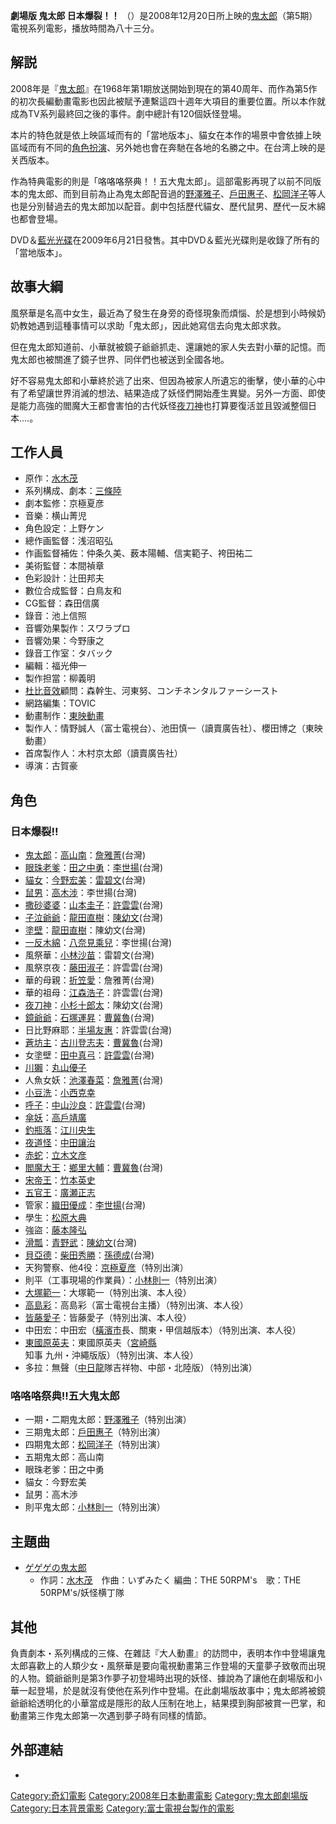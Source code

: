 {{Infobox Film
| name =  鬼太郎 日本爆裂！！
| original_name = {{lang|ja|げきじょうばん げげげのきたろう ニッポンバクレツ}}
| image = 
| image_size = 
| caption = 
| producer = 
| writer = 
| starring = 
| released = {{flagicon|Japan}} 2008年12月20日
| director =  
| distributor = 
| language = 
| country = 
| runtime = 
| music = 
| cinematography = 
| editing = 
| narrator = 
| awards = 
| budget = 
| gross = 
| preceded_by = 
| followed_by = 
| website = 
| amg_id = 
| imdb_id = 
}}
'''劇場版 鬼太郎 日本爆裂！！''' （{{lang|ja|げきじょうばん げげげのきたろう ニッポンバクレツ}}）是2008年12月20日所上映的[[鬼太郎|鬼太郎]]（第5期）電視系列電影，播放時間為八十三分。

== 解説 ==
2008年是『[[鬼太郎|鬼太郎]]』在1968年第1期放送開始到現在的第40周年、而作為第5作的初次長編動畫電影也因此被賦予連繫這四十週年大項目的重要位置。所以本作就成為TV系列最終回之後的事件。劇中總計有120個妖怪登場。

本片的特色就是依上映區域而有的「當地版本」、貓女在本作的場景中會依據上映區域而有不同的[[角色扮演|角色扮演]]、另外她也會在奔馳在各地的名勝之中。在台湾上映的是关西版本。

作為特典電影的則是「咯咯咯祭典！！五大鬼太郎」。這部電影再現了以前不同版本的鬼太郎、而到目前為止為鬼太郎配音過的[[野澤雅子|野澤雅子]]、[[戶田惠子|戶田惠子]]、[[松岡洋子|松岡洋子]]等人也是分別替過去的鬼太郎加以配音。劇中包括歷代貓女、歷代鼠男、歷代一反木綿也都會登場。

DVD＆[[藍光光碟|藍光光碟]]在2009年6月21日發售。其中DVD＆藍光光碟則是收錄了所有的「當地版本」。

== 故事大綱 ==
風祭華是名高中女生，最近為了發生在身旁的奇怪現象而煩惱、於是想到小時候奶奶教她遇到這種事情可以求助「鬼太郎」，因此她寫信去向鬼太郎求救。

但在鬼太郎知道前、小華就被鏡子爺爺抓走、還讓她的家人失去對小華的記憶。而鬼太郎也被關進了鏡子世界、同伴們也被送到全國各地。

好不容易鬼太郎和小華終於逃了出來、但因為被家人所遺忘的衝擊，使小華的心中有了希望讓世界消滅的想法、結果造成了妖怪們開始產生異變。另外一方面、即使是能力高強的閻魔大王都會害怕的古代妖怪[[夜刀神|夜刀神]]也打算要復活並且毀滅整個日本....。

== 工作人員 ==
* 原作：[[水木茂|水木茂]]
* 系列構成、劇本：[[三條陸|三條陸]]
* 劇本監修：京極夏彦
* 音樂：横山菁児
* 角色設定：上野ケン
* 總作画監督：浅沼昭弘
* 作画監督補佐：仲条久美、薮本陽輔、信実範子、袴田祐二
* 美術監督：本間禎章
* 色彩設計：辻田邦夫
* 數位合成監督：白鳥友和
* CG監督：森田信廣
* 錄音：池上信照
* 音響効果製作：スワラプロ
* 音響効果：今野康之
* 錄音工作室：タバック
* 編輯：福光伸一
* 製作担當：柳義明
* [[杜比音效|杜比音效]]顧問：森幹生、河東努、コンチネンタルファーシースト
* 網路編集：TOVIC
* 動畫制作：[[東映動畫|東映動畫]]
* 製作人：情野誠人（富士電視台）、池田慎一（讀賣廣告社）、櫻田博之（東映動畫） 
* 首席製作人：木村京太郎（讀賣廣告社）
* 導演：古賀豪

== 角色 ==
=== 日本爆裂!! ===
* [[鬼太郎|鬼太郎]]：[[高山南|高山南]]：[[詹雅菁|詹雅菁]](台灣)
* [[眼珠老爹|眼珠老爹]]：[[田之中勇|田之中勇]]：[[李世揚|李世揚]](台灣)
* [[貓女_(鬼太郎)|貓女]]：[[今野宏美|今野宏美]]：[[雷碧文|雷碧文]](台灣)
* [[鼠男|鼠男]]：[[高木涉|高木涉]]：李世揚(台灣)
* [[撒砂婆婆|撒砂婆婆]]：[[山本圭子|山本圭子]]：[[許雲雲|許雲雲]](台灣)
* [[子泣爺爺|子泣爺爺]]：[[龍田直樹|龍田直樹]]：[[陳幼文|陳幼文]](台灣)
* [[塗壁|塗壁]]：[[龍田直樹|龍田直樹]]：陳幼文(台灣)
* [[一反木綿|一反木綿]]：[[八奈見乘兒|八奈見乘兒]]：李世揚(台灣)
* 風祭華：[[小林沙苗|小林沙苗]]：雷碧文(台灣)
* 風祭京夜：[[藤田淑子|藤田淑子]]：許雲雲(台灣)
* 華的母親：[[折笠愛|折笠愛]]：詹雅菁(台灣)
* 華的祖母：[[江森浩子|江森浩子]]：許雲雲(台灣)
* [[夜刀神|夜刀神]]：[[小杉十郎太|小杉十郎太]]：陳幼文(台灣)
* [[鏡爺爺|鏡爺爺]]：[[石塚運昇|石塚運昇]]：[[曹冀魯|曹冀魯]](台灣)
* 日比野麻耶：[[半場友惠|半場友惠]]：許雲雲(台灣)
* [[蒼坊主|蒼坊主]]：[[古川登志夫|古川登志夫]]：[[曹冀魯|曹冀魯]](台灣)
* 女塗壁：[[田中真弓|田中真弓]]：[[許雲雲|許雲雲]](台灣)
* [[川獺|川獺]]：[[丸山優子|丸山優子]]
* 人魚女妖：[[池澤春菜|池澤春菜]]：[[詹雅菁|詹雅菁]](台灣)
* [[小豆洗|小豆洗]]：[[小西克幸|小西克幸]]
* [[呼子|呼子]]：[[中山沙良|中山沙良]]：[[許雲雲|許雲雲]](台灣)
* [[傘妖|傘妖]]：[[高戶靖廣|高戶靖廣]]
* [[釣瓶落|釣瓶落]]：[[江川央生|江川央生]]
* [[夜道怪|夜道怪]]：[[中田讓治|中田讓治]]
* [[赤蛇|赤蛇]]：[[立木文彦|立木文彦]]
* [[閻魔大王|閻魔大王]]：[[鄉里大輔|鄉里大輔]]：[[曹冀魯|曹冀魯]](台灣)
* [[宋帝王|宋帝王]]：[[竹本英史|竹本英史]]
* [[五官王|五官王]]：[[廣瀬正志|廣瀬正志]]
* 管家：[[織田優成|織田優成]]：[[李世揚|李世揚]](台灣)
* 學生：[[松原大典|松原大典]]
* 強盜：[[藤本隆弘|藤本隆弘]]
* [[滑瓢|滑瓢]]：[[青野武|青野武]]：[[陳幼文|陳幼文]](台灣)
* [[貝亞德|貝亞德]]：[[柴田秀勝|柴田秀勝]]：[[孫德成|孫德成]](台灣)
* 天狗警察、他4役：[[京極夏彦|京極夏彦]]（特別出演）
* 則平（工事現場的作業員）：[[小林則一|小林則一]]（特別出演）
* [[大塚範一|大塚範一]]：大塚範一（特別出演、本人役）
* [[高島彩|高島彩]]：高島彩（富士電視台主播）（特別出演、本人役）
* [[皆藤愛子|皆藤愛子]]：皆藤愛子（特別出演、本人役）
* 中田宏：中田宏（[[橫濱市|橫濱市]]長、關東・甲信越版本）（特別出演、本人役）
* [[東國原英夫|東國原英夫]]：東國原英夫（[[宮崎縣|宮崎縣]]知事 九州・沖繩版版）（特別出演、本人役）
* 多拉：無聲（[[中日龍|中日龍]]隊吉祥物、中部・北陸版）（特別出演）

=== 咯咯咯祭典!!五大鬼太郎 ===
* 一期・二期鬼太郎：[[野澤雅子|野澤雅子]]（特別出演）
* 三期鬼太郎：[[戶田惠子|戶田惠子]]（特別出演）
* 四期鬼太郎：[[松岡洋子|松岡洋子]]（特別出演）
* 五期鬼太郎：高山南
* 眼珠老爹：田之中勇
* 貓女：今野宏美
* 鼠男：高木渉
* 則平鬼太郎：[[小林則一|小林則一]]（特別出演）

==主題曲==
*[[咯咯咯鬼太郎_(音乐)|ゲゲゲの鬼太郎]]
**作詞：[[水木茂|水木茂]]　作曲：いずみたく 編曲：THE 50RPM's　歌：THE 50RPM's/妖怪横丁隊

==其他==
負責劇本・系列構成的三條、在雜誌『大人動畫』的訪問中，表明本作中登場讓鬼太郎喜歡上的人類少女・風祭華是要向電視動畫第三作登場的天童夢子致敬而出現的人物。鏡爺爺則是第3作夢子初登場時出現的妖怪、據說為了讓他在劇場版和小華一起登場，於是就沒有使他在系列作中登場。在此劇場版故事中；鬼太郎將被鏡爺爺給透明化的小華當成是隱形的敌人压制在地上，結果摸到胸部被賞一巴掌，和動畫第三作鬼太郎第一次遇到夢子時有同樣的情節。

== 外部連結 ==
* {{imdb title|1344107}}

{{鬼太郎}}
{{DEFAULTSORT:Gegege no Kitarou}}
[[Category:奇幻電影|Category:奇幻電影]]
[[Category:2008年日本動畫電影|Category:2008年日本動畫電影]]
[[Category:鬼太郎劇場版|Category:鬼太郎劇場版]]
[[Category:日本背景電影|Category:日本背景電影]]
[[Category:富士電視台製作的電影|Category:富士電視台製作的電影]]
